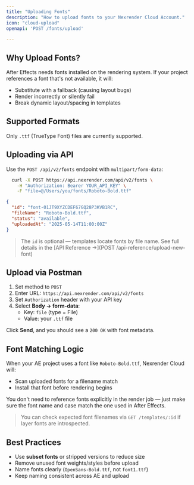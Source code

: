 ```yaml
---
title: "Uploading Fonts"
description: "How to upload fonts to your Nexrender Cloud Account."
icon: "cloud-upload"
openapi: 'POST /fonts/upload'

---
```


## Why Upload Fonts?
After Effects needs fonts installed on the rendering system. If your project references a font that's not available, it will:

- Substitute with a fallback (causing layout bugs)
- Render incorrectly or silently fail
- Break dynamic layout/spacing in templates

## Supported Formats

Only `.ttf` (TrueType Font) files are currently supported.

## Uploading via API

Use the `POST /api/v2/fonts` endpoint with `multipart/form-data`:

<CodeGroup>

```bash Upload Font
  curl -X POST https://api.nexrender.com/api/v2/fonts \
    -H "Authorization: Bearer YOUR_API_KEY" \
    -F "file=@/Users/you/fonts/Roboto-Bold.ttf"
```


```json Example Response
{
  "id": "font-01JT9XYZCDEF67GQ28P3KVB1RC",
  "fileName": "Roboto-Bold.ttf",
  "status": "available",
  "uploadedAt": "2025-05-14T11:00:00Z"
}
```

</CodeGroup>

> The `id` is optional — templates locate fonts by file name.
> See full details in the [API Reference →](POST /api-reference/upload-new-font)

## Upload via Postman

1. Set method to `POST`
2. Enter URL: `https://api.nexrender.com/api/v2/fonts`
3. Set `Authorization` header with your API key
4. Select **Body → form-data**:
   - Key: `file` (type = File)
   - Value: your `.ttf` file

Click **Send**, and you should see a `200 OK` with font metadata.

## Font Matching Logic

When your AE project uses a font like `Roboto-Bold.ttf`, Nexrender Cloud will:

- Scan uploaded fonts for a filename match
- Install that font before rendering begins

You don't need to reference fonts explicitly in the render job — just make sure the font name and case match the one used in After Effects.

> You can check expected font filenames via `GET /templates/:id` if layer fonts are introspected.

## Best Practices

- Use **subset fonts** or stripped versions to reduce size
- Remove unused font weights/styles before upload
- Name fonts clearly (`OpenSans-Bold.ttf`, not `font1.ttf`)
- Keep naming consistent across AE and upload